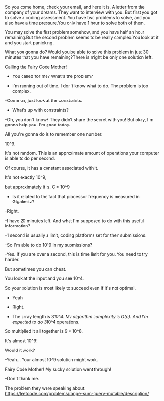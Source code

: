 So you come home, check your email, and here it is. A letter from the company of your dreams. They want to interview with you. But first you got to solve a coding assessment. You have two problems to solve, and you also have a time pressure.You only have 1 hour to solve both of them.

You may solve the first problem somehow, and you have half an hour remaining.But the second problem seems to be really complex.You look at it and you start panicking.

What you gonna do? Would you be able to solve this problem in just 30 minutes that you have remaining?There is might be only one solution left.

Calling the Fairy Code Mother! 

- You called for me? What's the problem?

- I'm running out of time. I don't know what to do. The problem is too complex.

-Come on, just look at the constraints.

- What's up with constraints?

-Oh, you don't know? They didn't share the secret with you! But okay, I'm gonna help you. I'm good today.

All you're gonna do is to remember one number.

10^9.

It's not random. This is an approximate amount of operations your computer is able to do per second.

Of course, it has a constant associated with it.

It's not exactly 10^9,

but approximately it is. C * 10^9.

- Is it related to the fact that processor frequency is measured in Gigahertz?

-Right.

-I have 20 minutes left. And what I'm supposed to do with this useful information?

-1 second is usually a limit, coding platforms set for their submissions.

-So I'm able to do 10^9 in my submissions?

-Yes. If you are over a second, this is time limit for you. You need to try harder.

But sometimes you can cheat.

You look at the input and you see 10^4.

So your solution is most likely to succeed even if it's not optimal.

- Yeah.

- Right.

- The array length is 3*10^4. My algorithm complexity is O(n).  And I'm expected to do 3*10^4 operations.

So multiplied it all together is 9 * 10^8.

It's almost 10^9!

Would it work? 

-Yeah... Your almost 10^9 solution might work.

Fairy Code Mother! My sucky solution went through!

-Don't thank me.

The problem they were speaking about: https://leetcode.com/problems/range-sum-query-mutable/description/
